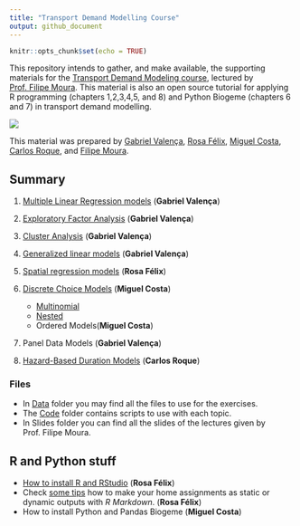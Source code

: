 ```yaml
---
title: "Transport Demand Modelling Course"
output: github_document
---
```


```r
knitr::opts_chunk$set(echo = TRUE)
```
This repository intends to gather, and make available, the supporting materials for the [Transport Demand Modeling course](https://fenix.tecnico.ulisboa.pt/disciplinas/MPTra/2020-2021/1-semestre/materiais-de-apoio), lectured by [Prof. Filipe Moura](https://ushift.tecnico.ulisboa.pt/team-filipe-moura/).
This material is also an open source tutorial for applying R programming (chapters 1,2,3,4,5, and 8) and Python Biogeme (chapters 6 and 7) in transport demand modelling.     


![](README_files/ISTlogo.png)

This material was prepared by [Gabriel Valença](https://ushift.tecnico.ulisboa.pt/team-gabriel-valenca/), [Rosa Félix](https://ushift.tecnico.ulisboa.pt/team-rosa-felix/), [Miguel Costa](https://ushift.tecnico.ulisboa.pt/team-miguel-costa/), [Carlos Roque](https://ushift.tecnico.ulisboa.pt/team-carlos-roque/), and [Filipe Moura](https://ushift.tecnico.ulisboa.pt/team-filipe-moura/). 


## Summary

  1. [Multiple Linear Regression models](1-MultipleLinearRegression.md) (**Gabriel Valença**)
  2. [Exploratory Factor Analysis](2-FactorAnalysis.md) (**Gabriel Valença**)
  3. [Cluster Analysis](3-ClusterAnalysis.md) (**Gabriel Valença**)
  4. [Generalized linear models](4-GeneralizedLinearModels.md) (**Gabriel Valença**)
  5. [Spatial regression models](5-PanelSpatialModels.md) (**Rosa Félix**)
  6. [Discrete Choice Models](6-DiscreteChoiceModels/) (**Miguel Costa**)
  
     * [Multinomial](6-DiscreteChoiceModels/6.1-MultinomialLogitAndProbitModels/) 
     * [Nested](6-DiscreteChoiceModels/6.2-NestedLogitModels/)
     * Ordered Models(**Miguel Costa**)  
     
  7. Panel Data Models (**Gabriel Valença**)
  8. [Hazard-Based Duration Models](8-HazardBasedModels.md) (**Carlos Roque**)
  
### Files
* In [Data](Data/) folder you may find all the files to use for the exercises.   
* The [Code](Code/) folder contains scripts to use with each topic.
* In Slides folder you can find all the slides of the lectures given by Prof. Filipe Moura.

## R and Python stuff
* [How to install R and RStudio](0-InstallR.md) (**Rosa Félix**)
* Check [some tips](RMarkdownReports.md) how to make your home assignments as static or dynamic outputs with *R Markdown*. (**Rosa Félix**)
* How to install Python and Pandas Biogeme (**Miguel Costa**)

